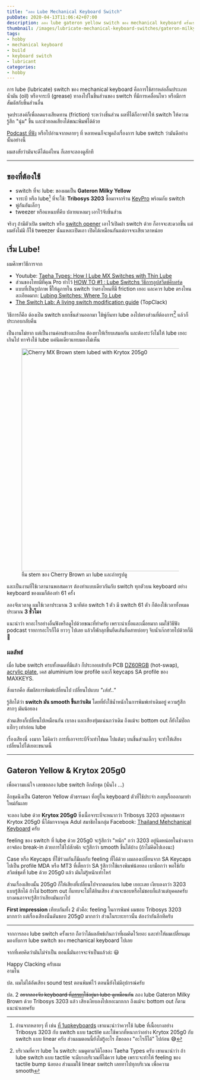 ```yaml
---
title: "ลอง Lube Mechanical Keyboard Switch"
pubDate: 2020-04-13T11:06:42+07:00
description: ลอง lube gateron yellow switch ของ mechanical keyboard ครั้งแรกด้วย Tribosys 3203 กับ Krytox 205g0 ได้ผลที่น่าประทับใจพอสมควร
thumbnail: /images/lubricate-mechanical-keyboard-switches/gateron-milky-yellows-lubed-with-3203.jpg
tags:
- hobby
- mechanical keyboard
- build
- keyboard switch
- lubricant
categories:
- hobby
---
```


การ lube (lubricate) switch ของ mechanical keyboard
คือการใช้สารหล่อลื่นประเภทน้ำมัน (oil) หรือจาระบี (grease)
ทาลงไปในชิ้นส่วนของ switch ที่มีการเคลื่อนไหว หรือมีการสัมผัสกับชิ้นส่วนอื่น

จุดประสงค์ก็เพื่อลดแรงเสียดทาน (friction) ระหว่างชิ้นส่วน
ผลที่ได้ก็อาจทำให้ switch ให้ความรู้สึก "นุ่ม" ขึ้น
และช่วยลดเสียงได้ขณะพิมพ์ได้ด้วย

[Podcast ที่ฟัง](https://open.spotify.com/episode/5LQpMCYJFWuzzlfwXzjqjy?si=QuxErncTRBeMyZz9aUrSrw)
หรือไปอ่านจากหลายๆ ที่ หลายคนก็จะพูดถึงเรื่องการ lube switch
ว่ามันดีอย่างนั้นอย่างนี้

ผมสงสัยว่ามันจะดีได้แค่ไหน ก็เลยจะลองดูสักที

---

## ของที่ต้องใช้

- switch ที่จะ lube: ของผมเป็น **Gateron Milky Yellow**
- จาระบี หรือ lube[^1] ที่จะใช้: **Tribosys 3203** ซื้อมาจากร้าน [KeyPro](https://www.facebook.com/Keyprokeycap) พร้อมกับ switch
- พู่กันอันเล็กๆ
- tweezer หรือแหนบที่คีบ ปลายแหลมๆ เอาไว้จับชิ้นส่วน

[^1]: อ่านจากหลายๆ ที่ เช่น [ที่ 1upkeyboards](https://www.1upkeyboards.com/shop/parts-and-tools/lubricant/switch-lubricant-2ml/) เขาแนะนำว่าควรใช้ lube ที่เนื้อบางอย่าง Tribosys 3203 กับ switch แบบ tactile
และใช้พวกที่หนากว่าอย่าง Krytox 205g0 กับ switch แบบ linear ครับ
ส่วนผมตอนนี้ยังไม่รู้อะไร ก็ขอลอง "อะไรก็ได้" ไปก่อน 😅

จริงๆ ถ้ามีตัวเปิด switch หรือ [switch opener](https://www.google.com/search?tbm=isch&q=switch+opener) เอาไว้เปิดฝา switch ด้วย ก็อาจจะสะดวกขึ้น
แต่ผมยังไม่มี ก็ใช้ tweezer นั่นแหละเปิดเอา เปิดได้เหมือนกันแต่อาจจะเสียเวลาหน่อย

<Picture
  src="/images/lubricate-mechanical-keyboard-switches/tribosys-3203.jpg"
  alt="Tribosys 3203"
  width="1600" height="1066"
  caption="Tribosys 3203"
  width="1200"
  height="800"
/>

## เริ่ม Lube!

ผมศึกษาวิธีการจาก

- Youtube: [Taeha Types: How I Lube MX Switches with Thin Lube](https://www.youtube.com/watch?v=qSgPKPoFo2k)
- ส่วนของไทยมีที่คุณ Pro ทำไว้ [HOW TO #1 : Lube Switchs วิธีการลูปสวิตช์คีบอร์ด](https://www.youtube.com/watch?v=4veYPBWimz8)
- แบบที่เป็นรูปภาพ ชี้ให้ดูภายใน switch ว่าตรงไหนที่มี friction เยอะ และควร lube ตรงไหน ละเอียดมาก: [Lubing Switches: Where To Lube](https://imgur.com/a/hijSYcp)
- [The Switch Lab: A living switch modification guide](https://topclack.com/textclack/2018/9/17/the-switch-lab-a-living-switch-modification-guide) (TopClack)

วิธีการก็คือ ต้องเปิด switch แยกชิ้นส่วนออกมา ใช้พู่กันทา lube ลงไปตรงส่วนที่ต้องการ[^2]
แล้วก็ประกอบกลับคืน

[^2]: บริเวณที่ควร lube ใน switch: ผมดูตามวิดิโอของ Taeha Types ครับ
เขาแนะนำว่า ถ้า lube switch แบบ tactile จะมีบางบริเวณที่ไม่ควร lube
เพราะจะทำให้ feeling ของ tactile bump น้อยลง
ส่วนผมใช้ linear switch เลยทาไปทุกบริเวณ เพื่อความ smooth

เป็นงานไม่ยาก แต่เป็นงานค่อนข้างละเอียด ต้องทาให้เรียบเสมอกัน และต้องระวังไม่ให้ lube เยอะเกินไป
ทาจริงใช้ lube แค่นิดเดียวแทบมองไม่เห็น

<figure class="media">
  <div>
    <img src="/images/lubricate-mechanical-keyboard-switches/stem.jpg" alt="Cherry MX Brown stem lubed with Krytox 205g0" width="600" />
  </div>
  <figcaption class="media-caption">
    ยืม stem ของ Cherry Brown มา lube และถ่ายรูปดู
  </figcaption>
</figure>

และเป็นงานที่ใช้เวลานานพอสมควร ต้องทำแบบเดียวกันกับ
switch ทุกตัวบน keyboard อย่าง keyboard ของผมก็ต้องทำ 61 ครั้ง

ลองจับเวลาดู ผมใช้เวลาประมาณ 3 นาทีต่อ switch 1 ตัว
มี switch 61 ตัว ก็ต้องใช้เวลาทั้งหมดประมาณ **3 ชั่วโมง**

แนะนำว่า หาอะไรอย่างอื่นฟังหรือดูไปด้วยขณะที่ทำครับ เพราะน่าเบื่อและเมื่อยมาก
ผมใช้วิธีฟัง podcast รายการอะไรก็ได้ ยาวๆ ไปเลย แล้วก็พักลุกขึ้นยืดเส้นยืดสายบ่อยๆ
จิบน้ำเก๊กฮวยไปด้วยก็มี 🍺

<Picture
  src="/images/lubricate-mechanical-keyboard-switches/gateron-milky-yellows-lubed-with-3203.jpg"
  alt="Gateron Milk Yellows lubed with Tribosys 3203"
  width="1600" height="900"
  caption="Gateron Milk Yellows lubed with Tribosys 3203"
  width="1200"
  height={675}
/>

### ผลลัพธ์

เมื่อ lube switch ครบทั้งหมดที่มีแล้ว ก็ประกอบเข้ากับ PCB [DZ60RGB](https://armno.in.th/2019/07/19/mechanical-keyboard-mark-6/) (hot-swap),
[acrylic plate](https://armno.in.th/2019/08/26/custom-acrylic-keyboard-plate/),
เคส aluminium low profile และก็ keycaps SA profile ของ MAXKEYS.

สิ่งแรกคือ สัมผัสการพิมพ์เปลี่ยนไป เปลี่ยนไปแบบ _"เฮ้ย!.."_

รู้สึกได้ว่า **switch มัน smooth ขึ้นกว่าเดิม**
โดยที่ยังใช้น้ำหนักในการพิมพ์เท่าเดิมอยู่ ความรู้สึกสากๆ มันน้อยลง

ส่วนเสียงก็เปลี่ยนไปเหมือนกัน เบาลง และเสียงทุ้มแน่นกว่าเดิม
ถึงแม้จะ bottom out ก็ยังไม่ป๊อกแป๊กๆ เท่าก่อน lube

เรื่องเสียงนี่ งงมาก
ไม่คิดว่า การที่เอาจาระบีจิ๋วเท่าไข่มด ไปแต้มๆ บนชิ้นส่วนเล็กๆ
จะทำให้เสียงเปลี่ยนไปได้เยอะขนาดนี้

<Picture
  src="/images/lubricate-mechanical-keyboard-switches/rebuilt.jpg"
  alt="ประกอบ switch ที่ lube แล้วเข้ากับ keyboard"
  width="1600" height="1066"
  width="1200"
  height="800"
/>

---

## Gateron Yellow & Krytox 205g0

เพื่อความแน่ใจ เลยขอลอง lube switch อีกสักชุด (นั่นไง ...)

อีกชุดนึงเป็น Gateron Yellow ตัวธรรมดา ที่อยู่ใน keyboard ตัวที่ใช้ประจำ
ลงทุนรื้อออกมาทำใหม่กันเลย

จะลอง lube ด้วย **Krytox 205g0**
ซึ่งเนื้อจาระบีจะหนากว่า Tribosys 3203 อยู่พอสมควร
Krytox 205g0 นี่ได้มาจากคุณ Adul สมาชิกในกลุ่ม Facebook: [Thailand Mehchanical Keyboard](https://www.facebook.com/groups/ThailandMechanicalKeyboard) ครับ

<Picture
  src="/images/lubricate-mechanical-keyboard-switches/krytox205g0.jpg"
  alt="Krytox 205g0"
  width="1600" height="900"
  caption="Krytox 205g0 ดูเลอะเทอะไปหน่อยจากการกลิ้งไปกลิ้งมาระหว่างขนส่ง ใช้จริงแค่ปลายพู่กันนิดเดียว ปริมาณต่อชิ้น ผมใช้น้อยกว่า 3203"
  width="1200"
  height={675}
/>

feeling ของ switch ที่ lube ด้วย 205g0 จะรู้สึกว่า "หนัก" กว่า 3203 อยู่นิดหน่อยในช่วงแรก
อาจต้อง break-in ด้วยการใช้ไปสักพัก จะรู้สึกว่า smooth ขึ้นได้บ้าง
(ถ้าไม่คิดไปเองนะ)

Case หรือ Keycaps ที่ใช้ร่วมกันก็มีผลกับ feeling ที่ได้ด้วย
ผมลองเปลี่ยนจาก SA Keycaps ไปเป็น profile MDA หรือ MT3 ที่เตี้ยกว่า SA
รู้สึกว่าใช้แรงพิมพ์น้อยลง เบามือกว่า
พอใช้กับสวิตช์ชุดที่ lube ด้วย 205g0 แล้ว มันไม่รู้หนักเท่าไหร่

ส่วนเรื่องเสียงนั้น 205g0 ก็ให้เสียงที่เปลี่ยนไปจากตอนก่อน lube เยอะเลย
เงียบลงกว่า 3203 แบบรู้สึกได้ ถ้าไม่ bottom out ก็แทบจะไม่ได้ยินเสียง
ส่วนจะชอบหรือไม่ชอบก็แล้วแต่บุคคลครับ บางคนอาจจะรู้สึกว่าเสียงมันเบาไป

**First impression** เทียบกันทั้ง 2 ตัวคือ: feeling ในการพิมพ์ ผมชอบ Tribosys 3203 มากกว่า
แต่เรื่องเสียงนั้นดันชอบ 205g0 มากกว่า
ส่วนในระยะยาวนั้น ต้องว่ากันอีกทีครับ

---

จากการลอง lube switch ครั้งแรก ถือว่าได้ผลลัพธ์เกินกว่าที่ผมคิดไว้เยอะ และทำให้ผมเปลี่ยนมุมมองกับการ
lube switch ของ mechanical keyboard ไปเลย

จากที่เคยคิดว่ามันไม่จำเป็น ตอนนี้มันอาจจะจำเป็นแล้วล่ะ 😃

Happy Clacking ครับผม<br/>อามโน

ปล. ผมไม่ได้อัดเสียง sound test ตอนพิมพ์ไว้ ตอนนี้ยังไม่มีอุปกรณ์ครับ

ปล. 2 ~~อยากลองจับ keyboard ที่[ภรรยา](https://nemo.in.th/)ใช้อยู่มา lube ดูเหมือนกัน~~
ลอง lube Gateron Milky Brown ด้วย Tribosys 3203 แล้ว เสียงเงียบลงไปเยอะมากกก
ถึงแม้จะ bottom out ก็ตาม แนะนำเลยครับ

